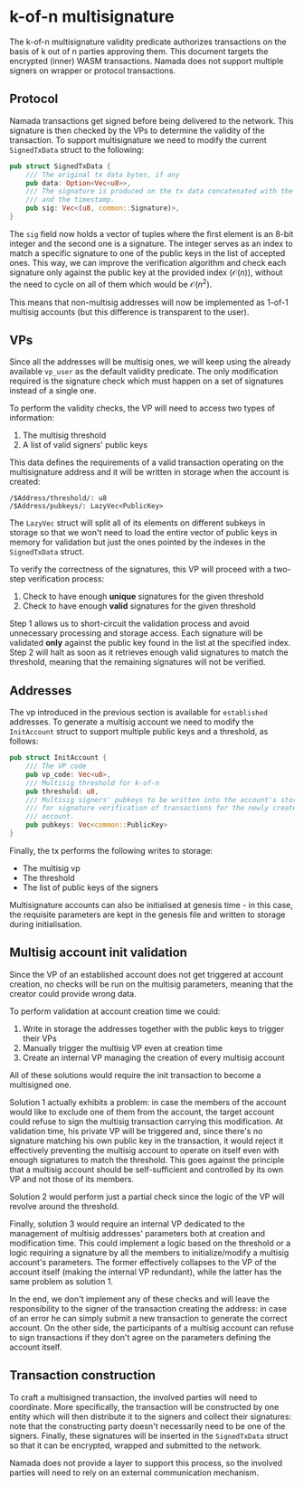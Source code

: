 # k-of-n multisignature

The k-of-n multisignature validity predicate authorizes transactions on the basis of k out of n parties approving them. This document targets the encrypted (inner) WASM transactions. Namada does not support multiple signers on wrapper or protocol transactions.

## Protocol

Namada transactions get signed before being delivered to the network. This signature is then checked by the VPs to determine the validity of the transaction. To support multisignature we need to modify the current `SignedTxData` struct to the following:

```rust
pub struct SignedTxData {
    /// The original tx data bytes, if any
    pub data: Option<Vec<u8>>,
    /// The signature is produced on the tx data concatenated with the tx code
    /// and the timestamp.
    pub sig: Vec<(u8, common::Signature)>,
}
```

The `sig` field now holds a vector of tuples where the first element is an 8-bit integer and the second one is a signature. The integer serves as an index to match a specific signature to one of the public keys in the list of accepted ones. This way, we can improve the verification algorithm and check each signature only against the public key at the provided index ($\mathcal{O}(n)$), without the need to cycle on all of them which would be $\mathcal{O}(n^2)$.

This means that non-multisig addresses will now be implemented as 1-of-1 multisig accounts (but this difference is transparent to the user).

## VPs

Since all the addresses will be multisig ones, we will keep using the already available `vp_user` as the default validity predicate. The only modification required is the signature check which must happen on a set of signatures instead of a single one.

To perform the validity checks, the VP will need to access two types of information:

1. The multisig threshold
2. A list of valid signers' public keys

This data defines the requirements of a valid transaction operating on the multisignature address and it will be written in storage when the account is created: 

```
/$Address/threshold/: u8
/$Address/pubkeys/: LazyVec<PublicKey>
```

The `LazyVec` struct will split all of its elements on different subkeys in storage so that we won't need to load the entire vector of public keys in memory for validation but just the ones pointed by the indexes in the `SignedTxData` struct.

To verify the correctness of the signatures, this VP will proceed with a two-step verification process:

1. Check to have enough **unique** signatures for the given threshold
2. Check to have enough **valid** signatures for the given threshold

Step 1 allows us to short-circuit the validation process and avoid unnecessary processing and storage access. Each signature will be validated **only** against the public key found in the list at the specified index. Step 2 will halt as soon as it retrieves enough valid signatures to match the threshold, meaning that the remaining signatures will not be verified.

## Addresses

The vp introduced in the previous section is available for `established` addresses. To generate a multisig account we need to modify the `InitAccount` struct to support multiple public keys and a threshold, as follows:

```rust
pub struct InitAccount {
    /// The VP code
    pub vp_code: Vec<u8>,
    /// Multisig threshold for k-of-n
    pub threshold: u8,
    /// Multisig signers' pubkeys to be written into the account's storage. This can be used
    /// for signature verification of transactions for the newly created
    /// account.
    pub pubkeys: Vec<common::PublicKey>
}
```

Finally, the tx performs the following writes to storage: 

- The multisig vp
- The threshold
- The list of public keys of the signers

Multisignature accounts can also be initialised at genesis time - in this case, the requisite parameters are kept in the genesis file and written to storage during initialisation.

## Multisig account init validation

Since the VP of an established account does not get triggered at account creation, no checks will be run on the multisig parameters, meaning that the creator could provide wrong data.

To perform validation at account creation time we could:

1. Write in storage the addresses together with the public keys to trigger their VPs
2. Manually trigger the multisig VP even at creation time
3. Create an internal VP managing the creation of every multisig account

All of these solutions would require the init transaction to become a multisigned one.

Solution 1 actually exhibits a problem: in case the members of the account would like to exclude one of them from the account, the target account could refuse to sign the multisig transaction carrying this modification. At validation time, his private VP will be triggered and, since there's no signature matching his own public key in the transaction, it would reject it effectively preventing the multisig account to operate on itself even with enough signatures to match the threshold. This goes against the principle that a multisig account should be self-sufficient and controlled by its own VP and not those of its members.

Solution 2 would perform just a partial check since the logic of the VP will revolve around the threshold.

Finally, solution 3 would require an internal VP dedicated to the management of multisig addresses' parameters both at creation and modification time. This could implement a logic based on the threshold or a logic requiring a signature by all the members to initialize/modify a multisig account's parameters. The former effectively collapses to the VP of the account itself (making the internal VP redundant), while the latter has the same problem as solution 1.

In the end, we don't implement any of these checks and will leave the responsibility to the signer of the transaction creating the address: in case of an error he can simply submit a new transaction to generate the correct account. On the other side, the participants of a multisig account can refuse to sign transactions if they don't agree on the parameters defining the account itself.

## Transaction construction

To craft a multisigned transaction, the involved parties will need to coordinate. More specifically, the transaction will be constructed by one entity which will then distribute it to the signers and collect their signatures: note that the constructing party doesn't necessarily need to be one of the signers. Finally, these signatures will be inserted in the `SignedTxData` struct so that it can be encrypted, wrapped and submitted to the network.

Namada does not provide a layer to support this process, so the involved parties will need to rely on an external communication mechanism.
